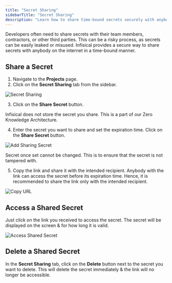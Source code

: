 ```yaml
---
title: "Secret Sharing"
sidebarTitle: "Secret Sharing"
description: "Learn how to share time-bound secrets securely with anybody on the internet."
---
```


Developers often need to share secrets with their team members, contractors, or other third parties. This can be a risky process, as secrets can be easily leaked or misused. Infisical provides a secure way to share secrets with anybody on the internet in a time-bound manner.

## Share a Secret

1. Navigate to the **Projects** page.
2. Click on the **Secret Sharing** tab from the sidebar.

![Secret Sharing](../../images/platform/secret-sharing/overview.png)

3. Click on the **Share Secret** button.

<Note>
  Infisical does not store the secret you share. This is a part of our Zero
  Knowledge Architecture.
</Note>

4. Enter the secret you want to share and set the expiration time. Click on the **Share Secret** button.

![Add Sharing Secret](../../images/platform/secret-sharing/new-secret.png)

<Note>
  Secret once set cannot be changed. This is to ensure that the secret is not
  tampered with.
</Note>

5. Copy the link and share it with the intended recipient. Anybody with the link can access the secret before its expiration time. Hence, it is recommended to share the link only with the intended recipient.

![Copy URL](../../images/platform/secret-sharing/copy-url.png)

## Access a Shared Secret

Just click on the link you received to access the secret. The secret will be displayed on the screen & for how long it is valid.

![Access Shared Secret](../../images/platform/secret-sharing/public-view.png)

## Delete a Shared Secret

In the **Secret Sharing** tab, click on the **Delete** button next to the secret you want to delete. This will delete the secret immediately & the link will no longer be accessible.
